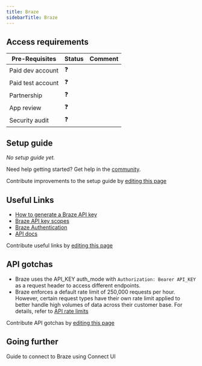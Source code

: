 ```yaml
---
title: Braze
sidebarTitle: Braze
---
```


<Overview />
<PreBuiltTooling />
<PreBuiltUseCases />

## Access requirements
| Pre-Requisites | Status | Comment|
| - | - | - |
| Paid dev account | ❓ |  |
| Paid test account | ❓ |  |
| Partnership | ❓ | |
| App review | ❓ |  |
| Security audit | ❓ | |

## Setup guide

_No setup guide yet._

<Tip>Need help getting started? Get help in the [community](https://nango.dev/slack).</Tip>

<Note>Contribute improvements to the setup guide by [editing this page](https://github.com/nangohq/nango/tree/master/docs-v2/integrations/all/braze.mdx)</Note>

## Useful Links

-   [How to generate a Braze API key](https://www.braze.com/docs/api/basics/#creating-rest-api-keys)
-   [Braze API key scopes](https://www.braze.com/docs/api/basics/#rest-api-key-permissions)
-   [Braze Authentication](https://www.braze.com/docs/api/postman_collection/#what-is-postman)
-   [API docs](https://www.braze.com/docs/api/basics)

<Note>Contribute useful links by [editing this page](https://github.com/nangohq/nango/tree/master/docs-v2/integrations/all/braze.mdx)</Note>

## API gotchas

- Braze uses the API_KEY auth_mode with `Authorization: Bearer API_KEY` as a request header to access different endpoints.
- Braze enforces a default rate limit of 250,000 requests per hour. However, certain request types have their own rate limit applied to better handle high volumes of data across their customer base. For details, refer to [API rate limits](https://www.braze.com/docs/api/api_limits/)

<Note>Contribute API gotchas by [editing this page](https://github.com/nangohq/nango/tree/master/docs-v2/integrations/all/braze.mdx)</Note>

## Going further

<Card title="Connect to Braze" icon="link" href="/integrations/all/braze/connect" horizontal>
  Guide to connect to Braze using Connect UI
</Card>